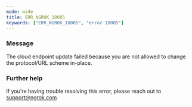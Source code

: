 ```yaml
---
mode: wide
title: ERR_NGROK_18005
keywords: ["ERR_NGROK_18005", "error 18005"]
---
```


### Message

The cloud endpoint update failed because you are not allowed to change the protocol/URL scheme in-place.

### Further help

If you're having trouble resolving this error, please reach out to [support@ngrok.com](mailto:support@ngrok.com?subject=Help%20with%20ERR_NGROK_18005)
